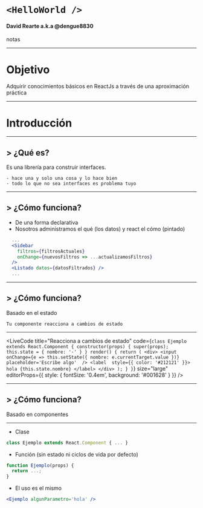 
<!--
 Fuentes para marcado
https://github.com/adam-p/markdown-here/wiki/Markdown-Cheatsheet
https://github.com/jxnblk/mdx-deck
 -->

<!--
Instalar npm
fuente: https://github.com/nodesource/distributions/blob/master/README.md#debinstall

# Using Ubuntu
curl -sL https://deb.nodesource.com/setup_10.x | sudo -E bash -
sudo apt-get install -y nodejs

# Using Debian, as root
curl -sL https://deb.nodesource.com/setup_10.x | bash -
apt-get install -y nodejs
-->

<Head>
  <title>Taller ReactJS FLISoL 2019</title>
</Head>

# `<HelloWorld />`

#### David Rearte a.k.a @dengue8830

<Notes>
notas
</Notes>

---

# Objetivo
Adquirir conocimientos básicos en ReactJs a través de una aproximación práctica

---

# Introducción

---

## > ¿Qué es?
Es una librería para construir interfaces.

```notes
- hace una y solo una cosa y lo hace bien
- todo lo que no sea interfaces es problema tuyo
```

---

## > ¿Cómo funciona?

- De una forma declarativa
- Nosotros administramos el qué (los datos) y react el cómo (pintado)

```jsx
  ...
  <Sidebar
    filtros={filtrosActuales}
    onChange={nuevosFiltros => ...actualizamosFiltros}
  />
  <Listado datos={datosFiltrados} />
  ...
```

---

## > ¿Cómo funciona?

Basado en el estado
```notes
Tu componente reacciona a cambios de estado
```

---

<LiveCode title="Reacciona a cambios de estado" code={`
class Ejemplo extends React.Component {
  constructor(props) {
    super(props);
    this.state = {
      nombre: '-'
    }
  }
  render() {
    return (
      <div>
        <input
          onChange={e => this.setState({ nombre: e.currentTarget.value })}
          placeholder='Escribe algo' 
        />
        <label 
          style={{ color: '#212121' }}>
           hola {this.state.nombre}
          </label>
      </div>
    );
  }
}
`} size="large" editorProps={{ style: { fontSize: '0.4em', background: '#001628' } }} />

---

## > ¿Cómo funciona?
Basado en componentes

---

- Clase
```jsx
class Ejemplo extends React.Component { ... }
```
- Función (sin estado ni ciclos de vida por defecto)
```jsx
function Ejemplo(props) {
  return ...;
}
```
- El uso es el mismo
```jsx
<Ejemplo algunParametro='hola' />
```
